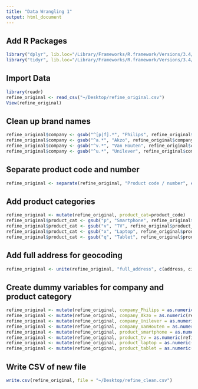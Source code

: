```yaml
---
title: "Data Wrangling 1"
output: html_document
---
```



## Add R Packages
```r
library("dplyr", lib.loc="/Library/Frameworks/R.framework/Versions/3.4/Resources/library")
library("tidyr", lib.loc="/Library/Frameworks/R.framework/Versions/3.4/Resources/library")
```


## Import Data
```r
library(readr)
refine_original <- read_csv("~/Desktop/refine_original.csv")
View(refine_original)
```


## Clean up brand names
```r
refine_original$company <- gsub("^[p|f].*", "Philips", refine_original$company, ignore.case = TRUE)
refine_original$company <- gsub("^a.*", "Akzo", refine_original$company, ignore.case = TRUE)
refine_original$company <- gsub("^v.*", "Van Houten", refine_original$company, ignore.case = TRUE)
refine_original$company <- gsub("^u.*", "Unilever", refine_original$company, ignore.case = TRUE)
```


## Separate product code and number
```r
refine_original <- separate(refine_original, "Product code / number", c("product_code", "product_number"), sep = "-")
```

## Add product categories
```r
refine_original <- mutate(refine_original, product_cat=product_code)
refine_original$product_cat <- gsub("p", "Smartphone", refine_original$product_cat)
refine_original$product_cat <- gsub("v", "TV", refine_original$product_cat)
refine_original$product_cat <- gsub("x", "Laptop", refine_original$product_cat)
refine_original$product_cat <- gsub("q", "Tablet", refine_original$product_cat)
```

## Add full address for geocoding
```r
refine_original <- unite(refine_original, "full_address", c(address, city, country) , sep = ", ")
```

## Create dummy variables for company and product category
```r
refine_original <- mutate(refine_original, company_Philips = as.numeric(refine_original$company == "Philips"))
refine_original <- mutate(refine_original, company_Akzo = as.numeric(refine_original$company == "Akzo"))
refine_original <- mutate(refine_original, company_Unilever = as.numeric(refine_original$company == "Unilever"))
refine_original <- mutate(refine_original, company_VanHouten = as.numeric(refine_original$company == "Van Houten"))
refine_original <- mutate(refine_original, product_smartphone = as.numeric(refine_original$product_code == "Smartphone"))
refine_original <- mutate(refine_original, product_tv = as.numeric(refine_original$product_code == "TV"))
refine_original <- mutate(refine_original, product_laptop = as.numeric(refine_original$product_code == "Laptop"))
refine_original <- mutate(refine_original, product_tablet = as.numeric(refine_original$product_code == "Tablet"))
```

## Write CSV of new file
```r
write.csv(refine_original, file = "~/Desktop/refine_clean.csv")
```

